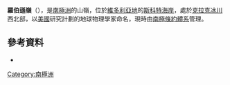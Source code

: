 {{coord|77|24|S|162|12|E|display=title}}

'''羅伯遜嶺'''（{{lang-en|Robertson Ridge}}），是[[南極洲|南極洲]]的山嶺，位於[[維多利亞地|維多利亞地]]的[[斯科特海岸|斯科特海岸]]，處於[[克拉克冰川|克拉克冰川]]西北部，以[[美國|美國]]研究計劃的地球物理學家命名，現時由[[南極條約體系|南極條約體系]]管理。

==參考資料==
*{{usgs-gazetteer}}

{{DEFAULTSORT:Robertson Ridge}}
[[Category:南極洲|Category:南極洲]]


{{ScottCoast-geo-stub}}